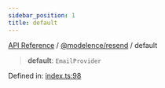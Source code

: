 ```yaml
---
sidebar_position: 1
title: default
---
```


[API Reference](/api-reference/@modelence/resend/variables/../../../index) / [@modelence/resend](/api-reference/@modelence/resend/variables/../index) / default

> **default**: `EmailProvider`

Defined in: [index.ts:98](https://github.com/modelence/modelence/blob/07be4eb0140a3cfe4c9f1ba12b97b45d1c4600f0/packages/resend/src/index.ts#L98)
